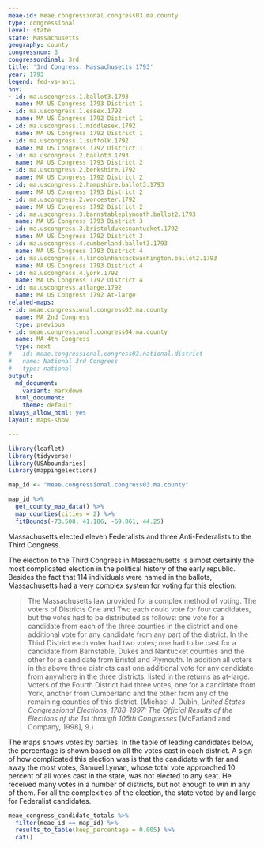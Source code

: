 ```yaml
---
meae-id: meae.congressional.congress03.ma.county
type: congressional
level: state
state: Massachusetts
geography: county
congressnum: 3
congressordinal: 3rd
title: '3rd Congress: Massachusetts 1793'
year: 1793
legend: fed-vs-anti
nnv:
- id: ma.uscongress.1.ballot3.1793
  name: MA US Congress 1793 District 1
- id: ma.uscongress.1.essex.1792
  name: MA US Congress 1792 District 1
- id: ma.uscongress.1.middlesex.1792
  name: MA US Congress 1792 District 1
- id: ma.uscongress.1.suffolk.1792
  name: MA US Congress 1792 District 1
- id: ma.uscongress.2.ballot3.1793
  name: MA US Congress 1793 District 2
- id: ma.uscongress.2.berkshire.1792
  name: MA US Congress 1792 District 2
- id: ma.uscongress.2.hampshire.ballot3.1793
  name: MA US Congress 1793 District 2
- id: ma.uscongress.2.worcester.1792
  name: MA US Congress 1792 District 2
- id: ma.uscongress.3.barnstableplymouth.ballot2.1793
  name: MA US Congress 1793 District 3
- id: ma.uscongress.3.bristoldukesnantucket.1792
  name: MA US Congress 1792 District 3
- id: ma.uscongress.4.cumberland.ballot3.1793
  name: MA US Congress 1793 District 4
- id: ma.uscongress.4.lincolnhancockwashington.ballot2.1793
  name: MA US Congress 1793 District 4
- id: ma.uscongress.4.york.1792
  name: MA US Congress 1792 District 4
- id: ma.uscongress.atlarge.1792
  name: MA US Congress 1792 At-large
related-maps:
- id: meae.congressional.congress02.ma.county
  name: MA 2nd Congress
  type: previous
- id: meae.congressional.congress04.ma.county
  name: MA 4th Congress
  type: next
# - id: meae.congressional.congress03.national.district
#   name: National 3rd Congress
#   type: national
output:
  md_document:
    variant: markdown
  html_document:
    theme: default
always_allow_html: yes
layout: maps-show

---
```


```r
library(leaflet)
library(tidyverse)
library(USAboundaries)
library(mappingelections)

map_id <- "meae.congressional.congress03.ma.county"
```

<div class="map">

```r
map_id %>%
  get_county_map_data() %>%
  map_counties(cities = 2) %>% 
  fitBounds(-73.508, 41.186, -69.861, 44.25)
```

</div>

Massachusetts elected eleven Federalists and three Anti-Federalists to the Third Congress.

The election to the Third Congress in Massachusetts is almost certainly the most complicated election in the political history of the early republic. Besides the fact that 114 individuals were named in the ballots, Massachusetts had a very complex system for voting for this election:

> The Massachusetts law provided for a complex method of voting. The voters of Districts One and Two each could vote for four candidates, but the votes had to be distributed as follows: one vote for a candidate from each of the three counties in the district and one additional vote for any candidate from any part of the district. In the Third District each voter had two votes; one had to be cast for a candidate from Barnstable, Dukes and Nantucket counties and the other for a candidate from Bristol and Plymouth. In addition all voters in the above three districts cast one additional vote for any candidate from anywhere in the three districts, listed in the returns as at-large. Voters of the Fourth District had three votes, one for a candidate from York, another from Cumberland and the other from any of the remaining counties of this district. (Michael J. Dubin, _United States Congressional Elections, 1788--1997: The Official Results of the Elections of the 1st through 105th Congresses_ [McFarland and Company, 1998], 9.)

The maps shows votes by parties. In the table of leading candidates below, the percentage is shown based on all the votes cast in each district. A sign of how complicated this election was is that the candidate with far and away the most votes, Samuel Lyman, whose total vote approached 10 percent of all votes cast in the state, was not elected to any seat. He received many votes in a number of districts, but not enough to win in any of them. For all the complexities of the election, the state voted by and large for Federalist candidates.

<div class="results-table">

```r
meae_congress_candidate_totals %>% 
  filter(meae_id == map_id) %>% 
  results_to_table(keep_percentage = 0.005) %>%
  cat()
```

</div>
